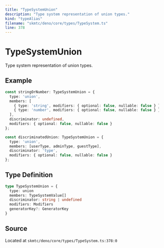 ```yaml
---
title: "TypeSystemUnion"
description: "Type system representation of union types."
kind: "typeAlias"
filename: "skmtc/deno/core/types/TypeSystem.ts"
line: 378
---
```


# TypeSystemUnion

Type system representation of union types.


## Example

```typescript
const stringOrNumber: TypeSystemUnion = {
  type: 'union',
  members: [
    { type: 'string', modifiers: { optional: false, nullable: false } },
    { type: 'number', modifiers: { optional: false, nullable: false } }
  ],
  discriminator: undefined,
  modifiers: { optional: false, nullable: false }
};

const discriminatedUnion: TypeSystemUnion = {
  type: 'union',
  members: [userType, adminType, guestType],
  discriminator: 'type',
  modifiers: { optional: false, nullable: false }
};
```

## Type Definition

```typescript
type TypeSystemUnion = {
  type: union
  members: TypeSystemValue[]
  discriminator: string | undefined
  modifiers: Modifiers
  generatorKey?: GeneratorKey
}
```

## Source

Located at `skmtc/deno/core/types/TypeSystem.ts:378:0`
